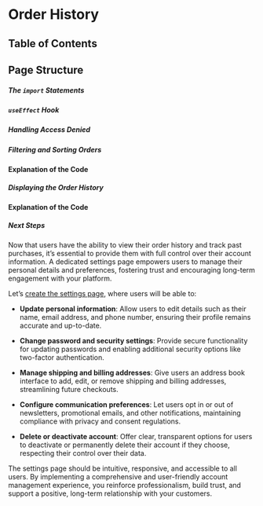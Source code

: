 
# Order History

## Table of Contents

## Page Structure

##### The `import` Statements

##### `useEffect` Hook

##### Handling Access Denied

##### Filtering and Sorting Orders

#### Explanation of the Code

##### Displaying the Order History

#### Explanation of the Code

##### Next Steps

Now that users have the ability to view their order history and track past purchases, it’s essential to provide them with full control over their account information. A dedicated settings page empowers users to manage their personal details and preferences, fostering trust and encouraging long-term engagement with your platform.

Let’s [create the settings page](/ecommerce-platform/creating-the-pages/dashboard/user-settings), where users will be able to:

- **Update personal information**:
  Allow users to edit details such as their name, email address, and phone number, ensuring their profile remains accurate and up-to-date.

- **Change password and security settings**:
  Provide secure functionality for updating passwords and enabling additional security options like two-factor authentication.

- **Manage shipping and billing addresses**:
  Give users an address book interface to add, edit, or remove shipping and billing addresses, streamlining future checkouts.

- **Configure communication preferences**:
  Let users opt in or out of newsletters, promotional emails, and other notifications, maintaining compliance with privacy and consent regulations.

- **Delete or deactivate account**:
  Offer clear, transparent options for users to deactivate or permanently delete their account if they choose, respecting their control over their data.

The settings page should be intuitive, responsive, and accessible to all users. By implementing a comprehensive and user-friendly account management experience, you reinforce professionalism, build trust, and support a positive, long-term relationship with your customers.

<BackToTop />
